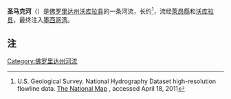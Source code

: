 {{Geobox|River
<!-- *** Name section *** -->
| name                        = 圣马克河<br>St. Marks River
| native_name                 =
| other_name                  =
| other_name1                 =
|category = River
|category_hide = Yes
<!-- *** Image *** --->
| image                       = St Marks River at Newport, Florida.jpg
| image_size                  = 288px
| image_caption               = 圣马克河一景，摄于[[98号美国国道|98号美国国道]]
<!-- *** Etymology *** --->
| etymology                   =
<!-- *** Country etc. *** -->
| country                     = 美国
| country1                    =
| state                       = 佛罗里达州 | state_flag =  | state_type = 
| state1                      =
| region                      = [[萊昂縣_(佛羅里達州)|萊昂縣]]
| region1                     = [[傑佛遜縣_(佛羅里達州)|傑佛遜縣]] 
| region2                     = [[沃库拉县|沃库拉县]] 
| region_type = 县
| district                    = NWFWMD
| district1                   =
| city                        =
| city1                       =
| landmark                    =
| landmark1                   =
<!-- *** Geography *** -->
| length_imperial             = 36
| watershed_imperial          = 1150
| discharge_location          = 
| discharge_imperial          = 1122
| discharge_max               =
| discharge_min               =
| discharge1_location         = St. Marks River Rise
| discharge1_imperial         = 433
<!-- *** Source *** -->
| source_name                 = Tallahassee Hills
| source_location             = [[Capitola,_Florida|Capitola]]
| source_district             =
| source_region               =
| source_state                = 佛罗里达州
| source_country              =
| source_lat_d                = 30
| source_lat_m                = 28
| source_lat_s                = 40
| source_lat_NS               = N
| source_long_d               = 84
| source_long_m               = 06
| source_long_s               = 01
| source_long_EW              = W
| source_elevation            = 
| source_length               =
<!-- *** Mouth *** -->
| mouth_name                  = Apalachee Bay
| mouth_location              = [[Port_Leon,_Florida|Port Leon]]
| mouth_district              =
| mouth_region                =
| mouth_state                 = 佛罗里达州
| mouth_country               = 
| mouth_lat_d                 = 30
| mouth_lat_m                 = 4
| mouth_lat_s                 = 53
| mouth_lat_NS                = N
| mouth_long_d                = 84
| mouth_long_m                = 11
| mouth_long_s                = 31
| mouth_long_EW               = W
| mouth_elevation             = 
<!-- *** Tributaries *** -->
| tributary_left              = [[东河_(佛罗里达州)|东河]]
| tributary_left1             = 
| tributary_right             = [[Lafayette_Creek|Lafayette Creek]]
| tributary_right1            = [[沃库拉河|沃库拉河]]
| tributary_right2            = 
<!-- *** Free fields *** -->
| free_name                   =
| free_value                  =
<!-- *** Map section *** -->
| map                         = Stmarksrivermap.png
| map_size                    = 288px
| map_caption                 = 圣马克河流域图
}}
'''圣马克河'''（{{lang-en|St. Marks River}}）是[[佛罗里达州|佛罗里达州]][[沃库拉县|沃库拉县]]的一条河流，长约{{convert|36|mi|km|adj=mid}}<ref name=NHD>U.S. Geological Survey. National Hydrography Dataset high-resolution flowline data. [http://viewer.nationalmap.gov/viewer/ The National Map] {{WebCite|url=https://www.webcitation.org/66gupqQDM?url=http://viewer.nationalmap.gov/viewer/ |date=20120405064000 |dateformat=iso }}, accessed April 18, 2011</ref>，流经[[萊昂縣_(佛羅里達州)|萊昂縣]]和[[沃库拉县|沃库拉县]]，最终注入[[墨西哥湾|墨西哥湾]]。

==注==
{{reflist}}

[[Category:佛罗里达州河流|Category:佛罗里达州河流]]